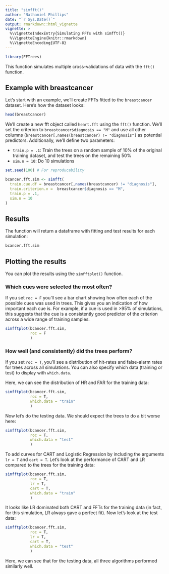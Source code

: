 ```yaml
---
title: "simfft()"
author: "Nathaniel Phillips"
date: "`r Sys.Date()`"
output: rmarkdown::html_vignette
vignette: >
  %\VignetteIndexEntry{Simulating FFTs with simfft()}
  %\VignetteEngine{knitr::rmarkdown}
  %\VignetteEncoding{UTF-8}
---
```



```r
library(FFTrees)
```

This function simulates multiple cross-validations of data with the `fft()` function.

## Example with breastcancer

Let's start with an example, we'll create FFTs fitted to the `breastcancer` dataset. Here's how the dataset looks:

```r
head(breastcancer)
```

We'll create a new fft object called `heart.fft` using the `fft()` function. We'll set the criterion to `breastcancer$diagnosis == "M"` and use all other columns (`breastcancer[,names(breastcancer) != "diagnosis"]` as potential predictors. Additionally, we'll define two parameters:

- `train.p = .1`: Train the trees on a random sample of 10% of the original training dataset, and test the trees on the remaining 50%
- `sim.n = 10`: Do 10 simulations

```r
set.seed(100) # For reproducability

bcancer.fft.sim <- simfft(
  train.cue.df = breastcancer[,names(breastcancer) != "diagnosis"],
  train.criterion.v =  breastcancer$diagnosis == "M",
  train.p = .1,
  sim.n = 10
)
```

## Results

The function will return a dataframe with fitting and test results for each simulation:

```r
bcancer.fft.sim
```

## Plotting the results

You can plot the results using the `simfftplot()` function. 

### Which cues were selected the most often?

If you set `roc = F` you'll see a bar chart showing how often each of the possible cues was used in trees. This gives you an indication of how important each cue is. For example, if a cue is used in >95% of simulations, this suggests that the cue is a consistently good predictor of the criterion across a wide range of training samples.

```r
simfftplot(bcancer.fft.sim,
           roc = F
           )
```

### How well (and consistently) did the trees perform?

If you set `roc = T`, you'll see a distribution of hit-rates and false-alarm rates for trees across all simulations. You can also specify which data (training or test) to display with `which.data`.

Here, we can see the distribution of HR and FAR for the training data:

```r
simfftplot(bcancer.fft.sim,
           roc = T,
           which.data = "train"
           )
```

Now let's do the testing data. We should expect the trees to do a bit worse here:

```r
simfftplot(bcancer.fft.sim,
           roc = T,
           which.data = "test"
           )
```

To add curves for CART and Logistic Regression by including the arguments `lr = T` and `cart = T`. Let's look at the performance of CART and LR compared to the trees for the training data:

```r
simfftplot(bcancer.fft.sim,
           roc = T,
           lr = T,
           cart = T,
           which.data = "train"
           )
```

It looks like LR dominated both CART and FFTs for the training data (in fact, for this simulation, LR always gave a perfect fit). Now let's look at the test data:

```r
simfftplot(bcancer.fft.sim,
           roc = T,
           lr = T,
           cart = T,
           which.data = "test"
           )
```

Here, we can see that for the testing data, all three algorithms performed similarly well.
